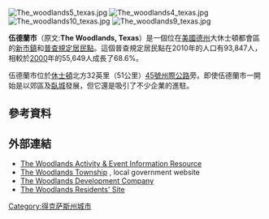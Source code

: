 {{noteTA
|G1=美国州份
}}
{{Infobox settlement
|official_name = 伍德蘭市（德州）
|settlement_type = [[普查規定居民點|CDP]]和{{tsl|en|Special-purpose district||SPD}}
|nickname = 
|website = {{URL|www.thewoodlands.com/}}<br>{{URL|www.thewoodlandstownship-tx.gov}}
|image_skyline = Woodlnds.jpg
|map_caption = Location in the state of Texas
|coordinates_display = inline,title
|coordinates_region = US-TX
|subdivision_type = '''國家'''
|subdivision_type1 = '''州'''
|subdivision_type2 = '''郡'''
|subdivision_name = 美國
|subdivision_name1 = 德州
|subdivision_name2 = [[蒙哥馬利縣_(德克薩斯州)|蒙哥馬利郡]]& [[哈里斯郡_(德克薩斯州)|哈里斯郡]]
|government_type = 
|leader_title = 
|leader_name = 
|leader_title1 = 
|leader_name1 = 
|unit_pref = US
|area_magnitude = 1 E8
|area_total_sq_mi = 
|area_total_km2 = 113.6
|area_land_sq_mi = 
|area_land_km2 = 112.1
|area_water_sq_mi = 
|area_water_km2 = 1.5
|population_as_of = 2013
|population_footnotes = <ref name="The Woodlands Development Company">{{Cite web|url=http://www.thewoodlandstownship-tx.gov/DocumentCenter/Home/View/667|title=The Woodlands, Texas Demographics: January 1, 2013|publisher=The Woodlands Development Company|accessdate=2013-05-27|archive-url=https://web.archive.org/web/20131004152629/http://thewoodlandstownship-tx.gov/DocumentCenter/Home/View/667|archive-date=2013-10-04|dead-url=yes}}</ref>
|population_total = 105,283
|population_density_sq_mi =
|population_density_km2 = 
|timezone = [[North_American_Central_Time_Zone|CST]]
|utc_offset = -6
|timezone_DST = [[North_American_Central_Time_Zone|CDT]]
|utc_offset_DST = -5
|latd = 30 |latm = 10 |lats = 39 |latNS = N
|longd = 95 |longm = 30 |longs = 14 |longEW = W
|elevation_m = 
|elevation_ft = 160
|established_title = '''建立'''
|established_date = 1974年
|postal_code_type = 
|postal_code = 77380-77386
|area_code = {{tsl|en|Area code 281||281}} {{tsl|en|Area code 713||713}} {{tsl|en|Area code 832||832}} {{tsl|en|Area code 936||936}}
|blank_name = [[Federal_Information_Processing_Standard|FIPS code]]
|blank_info = 48-72656{{GR|2}}
|blank1_name = [[地名信息系统|GNIS]] feature ID
|blank1_info = 1867568{{GR|3}}
|footnotes = 
}}
[[Image:The_woodlands5_texas.jpg|thumb]]
[[Image:The_woodlands4_texas.jpg|thumb]]
[[Image:The_woodlands10_texas.jpg|thumb]]
[[Image:The_woodlands9_texas.jpg|thumb]]

'''伍德蘭市'''（原文:'''The Woodlands, Texas'''）是一個位在[[美國|美國]][[德克薩斯州|德州]]大休士頓都會區的[[新市鎮|新市鎮]]和[[普查規定居民點|普查規定居民點]]。這個普查規定居民點在2010年的人口有93,847人，相較於[[2000年美國人口普查|2000]]年的55,649人成長了68.6%。

伍德蘭市位於[[休士頓|休士頓]]北方32英里（51公里）[[45號州際公路|45號州際公路]]旁。即使伍德蘭市一開始是以郊區及[[臥城|臥城]]發展，但它還是吸引了不少企業的進駐。

==參考資料==
<div class="references-small">
{{Reflist|colwidth=30em}}
</div>

==外部連結==

* [http://woodlandsevents.com/ The Woodlands Activity & Event Information Resource] {{Wayback|url=http://woodlandsevents.com/ |date=20190819230323 }}
* [http://www.thewoodlandstownship-tx.gov/ The Woodlands Township] {{Wayback|url=http://www.thewoodlandstownship-tx.gov/ |date=20210210201926 }}, local government website
* [http://www.thewoodlands.com The Woodlands Development Company] {{Wayback|url=http://www.thewoodlands.com/ |date=20210213141613 }}
* [http://www.thewoodlands.net/ The Woodlands Residents' Site] {{Wayback|url=http://www.thewoodlands.net/ |date=20160319123707 }}

{{Authority control}}
[[Category:得克萨斯州城市|Category:得克萨斯州城市]]